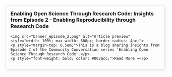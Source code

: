 <div style="border: 1px solid #ddd; padding: 1em; border-radius: 8px; margin-bottom: 1em; box-shadow: 2px 2px 8px rgba(0,0,0,0.1);">
  <a href="https://rse-asia.github.io/RSE_Asia/blog/2024-11-30-EOSTRC_ep_2/" target="_blank" style="text-decoration: none; color: inherit;">
    <h3 style="margin-top: 0;">Enabling Open Science Through Research Code: Insights from Episode 2 - Enabling Reproducibility through Research Code</h3>
    <img src="banner_episode_2.png" alt="Article preview" style="width: 100%; max-width: 600px; border-radius: 4px;">
    <p style="margin-top: 0.5em;">This is a blog sharing insights from Episode 2 of the Community Conversation series 'Enabling Open Science Through Research Code'.</p>
    <p style="font-weight: bold; color: #007acc;">Read More →</p>
  </a>
</div>

